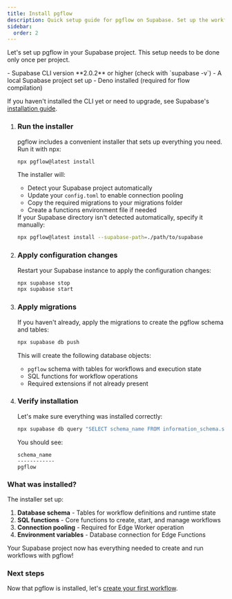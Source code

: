 ```yaml
---
title: Install pgflow
description: Quick setup guide for pgflow on Supabase. Set up the workflow engine in your project with a simple npx command.
sidebar:
  order: 2
---
```



Let's set up pgflow in your Supabase project. This setup needs to be done only once per project.

<NotProductionReady />

<Aside type="caution" title="Prerequisites">
- Supabase CLI version **2.0.2** or higher (check with `supabase -v`)
- A local Supabase project set up
- Deno installed (required for flow compilation)

If you haven't installed the CLI yet or need to upgrade, see Supabase's [installation guide](https://supabase.com/docs/guides/cli).
</Aside>

<Steps>

1. ### Run the installer

    pgflow includes a convenient installer that sets up everything you need. Run it with npx:

    ```bash frame="none"
    npx pgflow@latest install
    ```

    The installer will:
    - Detect your Supabase project automatically
    - Update your `config.toml` to enable connection pooling
    - Copy the required migrations to your migrations folder
    - Create a functions environment file if needed

    <Aside>
    If your Supabase directory isn't detected automatically, specify it manually:
    
    ```bash frame="none"
    npx pgflow@latest install --supabase-path=./path/to/supabase
    ```
    </Aside>

2. ### Apply configuration changes

    Restart your Supabase instance to apply the configuration changes:

    ```bash frame="none"
    npx supabase stop
    npx supabase start
    ```

3. ### Apply migrations

    If you haven't already, apply the migrations to create the pgflow schema and tables:

    ```bash frame="none"
    npx supabase db push
    ```

    This will create the following database objects:
    - `pgflow` schema with tables for workflows and execution state
    - SQL functions for workflow operations
    - Required extensions if not already present

4. ### Verify installation

    Let's make sure everything was installed correctly:

    ```bash frame="none"
    npx supabase db query "SELECT schema_name FROM information_schema.schemata WHERE schema_name = 'pgflow'"
    ```

    You should see:
    ```
    schema_name
    ------------
    pgflow
    ```

</Steps>

### What was installed?

The installer set up:

1. **Database schema** - Tables for workflow definitions and runtime state
2. **SQL functions** - Core functions to create, start, and manage workflows
3. **Connection pooling** - Required for Edge Worker operation
4. **Environment variables** - Database connection for Edge Functions

Your Supabase project now has everything needed to create and run workflows with pgflow!

### Next steps

Now that pgflow is installed, let's [create your first workflow](/pgflow/getting-started/create-first-flow/).